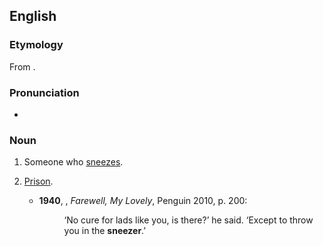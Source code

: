 ==English==

===Etymology===
From {{suffix|sneeze|er|lang=en}}.

===Pronunciation===
* {{a|UK}} {{IPA|/ˈsniːzə/|lang=en}}

===Noun===
{{en-noun}}

# Someone who [[sneeze]]s.
# {{label|en|US|slang|dated}} [[prison|Prison]].
#* '''1940''', {{w|Raymond Chandler}}, ''Farewell, My Lovely'', Penguin 2010, p. 200:
#*: ‘No cure for lads like you, is there?’ he said. ‘Except to throw you in the '''sneezer'''.’